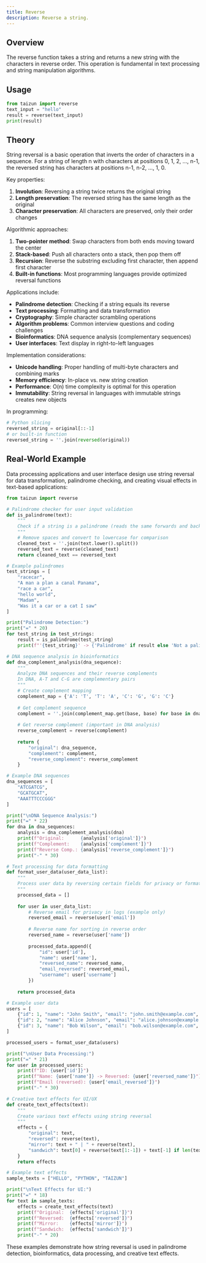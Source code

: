 ```yaml
---
title: Reverse
description: Reverse a string.
---
```


## Overview

The reverse function takes a string and returns a new string with the characters in reverse order. This operation is fundamental in text processing and string manipulation algorithms.

## Usage

```python
from taizun import reverse
text_input = "hello"
result = reverse(text_input)
print(result)
```

## Theory

String reversal is a basic operation that inverts the order of characters in a sequence. For a string of length n with characters at positions 0, 1, 2, ..., n-1, the reversed string has characters at positions n-1, n-2, ..., 1, 0.

Key properties:
1. **Involution**: Reversing a string twice returns the original string
2. **Length preservation**: The reversed string has the same length as the original
3. **Character preservation**: All characters are preserved, only their order changes

Algorithmic approaches:
1. **Two-pointer method**: Swap characters from both ends moving toward the center
2. **Stack-based**: Push all characters onto a stack, then pop them off
3. **Recursion**: Reverse the substring excluding first character, then append first character
4. **Built-in functions**: Most programming languages provide optimized reversal functions

Applications include:
- **Palindrome detection**: Checking if a string equals its reverse
- **Text processing**: Formatting and data transformation
- **Cryptography**: Simple character scrambling operations
- **Algorithm problems**: Common interview questions and coding challenges
- **Bioinformatics**: DNA sequence analysis (complementary sequences)
- **User interfaces**: Text display in right-to-left languages

Implementation considerations:
- **Unicode handling**: Proper handling of multi-byte characters and combining marks
- **Memory efficiency**: In-place vs. new string creation
- **Performance**: O(n) time complexity is optimal for this operation
- **Immutability**: String reversal in languages with immutable strings creates new objects

In programming:
```python
# Python slicing
reversed_string = original[::-1]
# or built-in function
reversed_string = ''.join(reversed(original))
```

## Real-World Example

Data processing applications and user interface design use string reversal for data transformation, palindrome checking, and creating visual effects in text-based applications:

```python
from taizun import reverse

# Palindrome checker for user input validation
def is_palindrome(text):
    """
    Check if a string is a palindrome (reads the same forwards and backwards)
    """
    # Remove spaces and convert to lowercase for comparison
    cleaned_text = ''.join(text.lower().split())
    reversed_text = reverse(cleaned_text)
    return cleaned_text == reversed_text

# Example palindromes
test_strings = [
    "racecar",
    "A man a plan a canal Panama",
    "race a car",
    "hello world",
    "Madam",
    "Was it a car or a cat I saw"
]

print("Palindrome Detection:")
print("=" * 20)
for test_string in test_strings:
    result = is_palindrome(test_string)
    print(f"'{test_string}' -> {'Palindrome' if result else 'Not a palindrome'}")

# DNA sequence analysis in bioinformatics
def dna_complement_analysis(dna_sequence):
    """
    Analyze DNA sequences and their reverse complements
    In DNA, A-T and C-G are complementary pairs
    """
    # Create complement mapping
    complement_map = {'A': 'T', 'T': 'A', 'C': 'G', 'G': 'C'}
    
    # Get complement sequence
    complement = ''.join(complement_map.get(base, base) for base in dna_sequence.upper())
    
    # Get reverse complement (important in DNA analysis)
    reverse_complement = reverse(complement)
    
    return {
        "original": dna_sequence,
        "complement": complement,
        "reverse_complement": reverse_complement
    }

# Example DNA sequences
dna_sequences = [
    "ATCGATCG",
    "GCATGCAT",
    "AAATTTCCCGGG"
]

print("\nDNA Sequence Analysis:")
print("=" * 22)
for dna in dna_sequences:
    analysis = dna_complement_analysis(dna)
    print(f"Original:      {analysis['original']}")
    print(f"Complement:    {analysis['complement']}")
    print(f"Reverse Comp.: {analysis['reverse_complement']}")
    print("-" * 30)

# Text processing for data formatting
def format_user_data(user_data_list):
    """
    Process user data by reversing certain fields for privacy or formatting
    """
    processed_data = []
    
    for user in user_data_list:
        # Reverse email for privacy in logs (example only)
        reversed_email = reverse(user['email'])
        
        # Reverse name for sorting in reverse order
        reversed_name = reverse(user['name'])
        
        processed_data.append({
            "id": user['id'],
            "name": user['name'],
            "reversed_name": reversed_name,
            "email_reversed": reversed_email,
            "username": user['username']
        })
    
    return processed_data

# Example user data
users = [
    {"id": 1, "name": "John Smith", "email": "john.smith@example.com", "username": "johnsmith"},
    {"id": 2, "name": "Alice Johnson", "email": "alice.johnson@example.com", "username": "alicej"},
    {"id": 3, "name": "Bob Wilson", "email": "bob.wilson@example.com", "username": "bobwilson"}
]

processed_users = format_user_data(users)

print("\nUser Data Processing:")
print("=" * 21)
for user in processed_users:
    print(f"ID: {user['id']}")
    print(f"Name: {user['name']} -> Reversed: {user['reversed_name']}")
    print(f"Email (reversed): {user['email_reversed']}")
    print("-" * 30)

# Creative text effects for UI/UX
def create_text_effects(text):
    """
    Create various text effects using string reversal
    """
    effects = {
        "original": text,
        "reversed": reverse(text),
        "mirror": text + " | " + reverse(text),
        "sandwich": text[0] + reverse(text[1:-1]) + text[-1] if len(text) > 1 else text
    }
    return effects

# Example text effects
sample_texts = ["HELLO", "PYTHON", "TAIZUN"]

print("\nText Effects for UI:")
print("=" * 18)
for text in sample_texts:
    effects = create_text_effects(text)
    print(f"Original:  {effects['original']}")
    print(f"Reversed:  {effects['reversed']}")
    print(f"Mirror:    {effects['mirror']}")
    print(f"Sandwich:  {effects['sandwich']}")
    print("-" * 20)
```

These examples demonstrate how string reversal is used in palindrome detection, bioinformatics, data processing, and creative text effects.